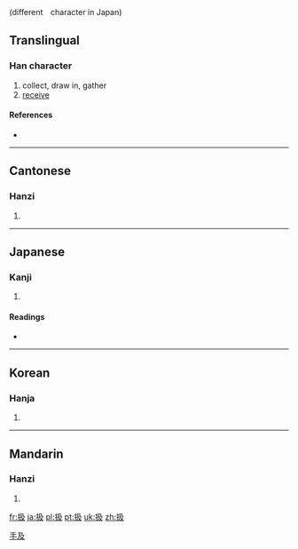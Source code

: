 {{also|插}}(different　character in Japan)
==Translingual==

===Han character===
{{Han char|rn=64|rad=手|as=04|sn=7|four=5704<sub>7</sub>|canj=手弓竹水 (QNHE)}}

# collect, draw in, gather
# [[receive]]

====References====
* {{Han ref|kx=0418.250|dkj=11835|dj=0765.220|hdz=31831.080|uh=6271|ud=25201|bh=CAED|bd=51949}}

----

==Cantonese==

===Hanzi===
{{yue-hanzi|jyut=|y=kap1}}

# {{defn|Cantonese}}

----

==Japanese==

===Kanji===
{{ja-kanji|grade=c|rs=手04}}

# {{defn|Japanese}}

====Readings====
* {{ja-readings|on=[[きゅう]] (kyu), [[そう]] (sō)|kun=[[あつかう]] (atsukau), [[こく]] (koku), [[しごく]] (shigoku), [[おさめる]] (osameru)}}

----

==Korean==

===Hanja===
{{ko-hanja|hangeul=[[급]], [[삽]]|eumhun=|rv=geup, sap|mr=kŭp, sap|y=kup, sap}}

# {{defn|Korean}}

[[Category:CJKV simplified characters which already existed as traditional characters|手及]]

----

==Mandarin==

===Hanzi===
{{cmn-hanzi|pin=[[chā]] ([[cha1]]), [[xī]] ([[xi1]])|wg=ch'a<sup>1</sup>, hsi<sup>1</sup>}}

# {{defn|Mandarin}}

[[fr:扱]]
[[ja:扱]]
[[pl:扱]]
[[pt:扱]]
[[uk:扱]]
[[zh:扱]]